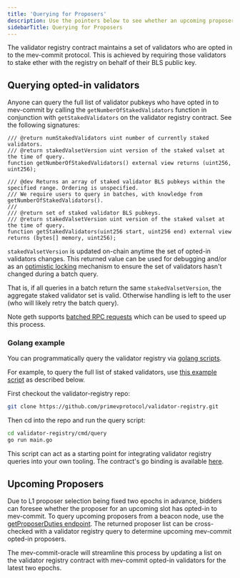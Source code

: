 ```yaml
---
title: 'Querying for Proposers'
description: Use the pointers below to see whether an upcoming proposer has opted in to mev-commit or not.
sidebarTitle: Querying for Proposers
---
```


The validator registry contract maintains a set of validators who are opted in to the mev-commit protocol. This is achieved by requiring those validators to stake ether with the registry on behalf of their BLS public key.

## Querying opted-in validators

Anyone can query the full list of validator pubkeys who have opted in to mev-commit by calling the `getNumberOfStakedValidators` function in conjunction with `getStakedValidators` on the validator registry contract. See the following signatures:

```solidity
/// @return numStakedValidators uint number of currently staked validators. 
/// @return stakedValsetVersion uint version of the staked valset at the time of query.
function getNumberOfStakedValidators() external view returns (uint256, uint256);

/// @dev Returns an array of staked validator BLS pubkeys within the specified range. Ordering is unspecified.
/// We require users to query in batches, with knowledge from getNumberOfStakedValidators().
///
/// @return set of staked validator BLS pubkeys.
/// @return stakedValsetVersion uint version of the staked valset at the time of query.
function getStakedValidators(uint256 start, uint256 end) external view returns (bytes[] memory, uint256);
```

`stakedValsetVersion` is updated on-chain anytime the set of opted-in validators changes. This returned value can be used for debugging and/or as an [optimistic locking](https://www.ibm.com/docs/en/db2/11.5?topic=overview-optimistic-locking) mechanism to ensure the set of validators hasn't changed during a batch query.

That is, if all queries in a batch return the same `stakedValsetVersion`, the aggregate staked validator set is valid. Otherwise handling is left to the user (who will likely retry the batch query).

Note geth supports [batched RPC requests](https://geth.ethereum.org/docs/interacting-with-geth/rpc/batch) which can be used to speed up this process.

### Golang example

You can programmatically query the validator registry via [golang scripts](https://github.com/primevprotocol/validator-registry).

For example, to query the full list of staked validators, use [this example script](https://github.com/primevprotocol/validator-registry/blob/main/cmd/query/main.go) as described below.

First checkout the validator-registry repo:

```bash
git clone https://github.com/primevprotocol/validator-registry.git
```

Then cd into the repo and run the query script:

```bash
cd validator-registry/cmd/query
go run main.go
```

This script can act as a starting point for integrating validator registry queries into your own tooling. The contract's go binding is available [here](https://github.com/primevprotocol/validator-registry/blob/main/pkg/validatorregistry/ValidatorRegistry.go).

## Upcoming Proposers

Due to L1 proposer selection being fixed two epochs in advance, bidders can foresee whether the proposer for an upcoming slot has opted-in to mev-commit. To query upcoming proposers from a beacon node, use the [getProposerDuties endpoint](https://ethereum.github.io/beacon-APIs/#/Validator/getProposerDuties). The returned proposer list can be cross-checked with a validator registry query to determine upcoming mev-commit opted-in proposers.

The mev-commit-oracle will streamline this process by updating a list on the validator registry contract with mev-commit opted-in validators for the latest two epochs.
